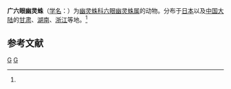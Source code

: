{{Speciesbox
| taxon = Spermophora senoculata
| image = Spermophora senoculata 011318.jpg
| binomial_authority = (Duges, 1836)<ref name='id12852'>{{cite web| url =http://www.bioinfo.cn/db05/BjdwSpecies.php?action=view&id=12852| title =广六眼幽灵蛛| work =《中国动物物种编目数据库》| publisher =中国科学院微生物研究所| author =中国科学院动物研究所| accessdate =2009-04-28| deadurl =yes| archiveurl =https://web.archive.org/web/20160305075443/http://www.bioinfo.cn/db05/BjdwSpecies.php?action=view&id=12852| archivedate =2016-03-05}}</ref>
}}

'''广六眼幽灵蛛'''（[[学名|学名]]：{{lang|la|''Spermophora senoculata''}}）为[[幽灵蛛科|幽灵蛛科]][[六眼幽灵蛛属|六眼幽灵蛛属]]的动物。分布于[[日本|日本]]以及[[中国大陆|中国大陆]]的[[甘肃|甘肃]]、[[湖南|湖南]]、[[浙江|浙江]]等地。<ref name='id12852'/>

== 参考文献 ==
{{reflist}}

{{Commonscat|Spermophora senoculata}}
{{taxonbar}}
[[Category:_1836年描述的动物|G]]
[[Category:六眼幽灵蛛属|G]]